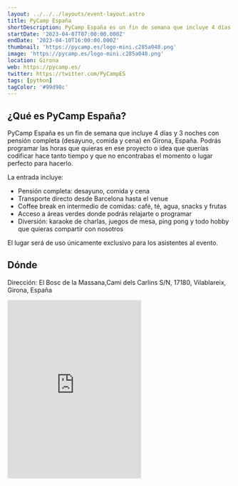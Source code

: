 ```yaml
---
layout: ../../../layouts/event-layout.astro
title: PyCamp España
shortDescription: PyCamp España es un fin de semana que incluye 4 días y 3 noches con pensión completa (desayuno, comida y cena) en Girona, España.
startDate: '2023-04-07T07:00:00.000Z'
endDate: '2023-04-10T16:00:00.000Z'
thumbnail: 'https://pycamp.es/logo-mini.c285a048.png'
image: 'https://pycamp.es/logo-mini.c285a048.png'
location: Girona 
web: https://pycamp.es/
twitter: https://twitter.com/PyCampES 
tags: [python]
tagColor: '#99d98c'
---
```


## ¿Qué es PyCamp España?

PyCamp España es un fin de semana que incluye 4 días y 3 noches con pensión completa (desayuno, comida y cena) en Girona, España. Podrás programar las horas que quieras en ese proyecto o idea que querías codificar hace tanto tiempo y que no encontrabas el momento o lugar perfecto para hacerlo.

La entrada incluye:

- Pensión completa: desayuno, comida y cena
- Transporte directo desde Barcelona hasta el venue
- Coffee break en intermedio de comidas: café, té, agua, snacks y frutas
- Acceso a áreas verdes donde podrás relajarte o programar
- Diversión: karaoke de charlas, juegos de mesa, ping pong y todo hobby que quieras compartir con nosotros

El lugar será de uso únicamente exclusivo para los asistentes al evento.

## Dónde

Dirección: El Bosc de la Massana,Cami dels Carlins S/N, 17180, Vilablareix, Girona, España 

<iframe className="w-full" height="400px" style="border:none;overflow:hidden" marginheight="0" marginwidth="0" aria-label="El Bosc de la Massana,Cami dels Carlins S/N, 17180, Vilablareix, Girona, España" class="sek-lazy-loaded" src="https://www.google.com/maps/embed?pb=!1m18!1m12!1m3!1d2966.955494636349!2d2.77369768032417!3d41.95829097931756!2m3!1f0!2f0!3f0!3m2!1i1024!2i768!4f13.1!3m3!1m2!1s0x12bade0256ed4aa9%3A0xe1fec0378abfe8f0!2sCASA%20DE%20COL%C3%92NIES%20EL%20BOSC%20DE%20LA%20MASSANA!5e0!3m2!1ses!2ses!4v1675701793890!5m2!1ses!2ses"></iframe>
